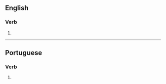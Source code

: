 ==English==

===Verb===
{{head|en|verb form}}

# {{en-third-person singular of|carbonize}}

----

==Portuguese==

===Verb===
{{pt-verb-form}}

# {{pt-verb-form-of|carbonizar}}